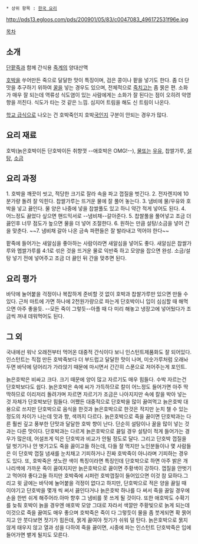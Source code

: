  * 상위 항목 : [[한국 요리]]

http://pds13.egloos.com/pds/200901/05/83/c0047083_496172531f96e.jpg

[[목차]]
== 소개 ==
[[단팥죽]]과 함께 간식용 [[죽]]계의 양대산맥

[[호박]]을 쑤어만든 죽으로 달달한 맛이 특징이며, 검은 콩이나 팥을 넣기도 한다. 좀 더 단맛을 추구하기 위하여 [[꿀]]을 넣는 경우도 있으며, 전체적으로 [[죽]]치고는 좀 묽은 편. 소화가 매우 잘 되는데 역류성 식도염이 있는 사람에게는 소화가 잘 된다는 점이 오히려 악영향을 끼친다. 식도가 타는 것 같은 느낌. 심지어 트림을 해도 신 트림이 나온다.

[[학교 급식]]으로 나오는 건 호박죽인지 호박[[국]]인지 구분이 안되는 경우가 많다. 

== 요리 재료 ==
호박(늙은호박이든 단호박이든 취향껏 --애호박은 OMG!--), [[물]]또는 [[우유]], 찹쌀가루, [[설탕]], [[소금]]

== 요리 과정 ==
1. 호박을 깨끗이 씻고, 적당한 크기로 잘라 속을 파고 껍질을 벗긴다.
2. 전자렌지에 10분가량 돌려 잘 익힌다. 찹쌀가루는 뜨거운 물에 잘 풀어 놓는다.
3. 냄비에 물/우유와 호박을 넣고 끓인다. 물 양은 나중에 넣을 찹쌀풀도 있고 하니 약간 적게 넣어도 된다. 
4. 어느정도 끓었다 싶으면 핸드믹서로 --냄비채--갈아준다.
5. 찹쌀풀을 풀어넣고 조금 더 끓인후 너무 점도가 높으면 물을 더 넣어 조절한다.
6. 원하는 만큼 설탕/소금을 넣어 간을 맞춘다.
~~7. 냄비채 갈아 나온 금속 파편들은 잘 발라내고 먹어야 한다~~

팥죽에 들어가는 새알심을 좋아하는 사람이라면 새알심을 넣어도 좋다. 새알심은 찹쌀가루와 멥쌀가루를 4:1로 섞은 것을 뜨거운 물로 익반죽 하고 모양을 잡으면 완성. 소금/설탕 넣기 전에 넣어주고 조금 더 끓인 뒤 간을 맞추면 된다.

== 요리 평가 ==
바닥에 눌어붙을 걱정이나 복잡하게 준비할 것 없이 호박과 찹쌀가루만 있으면 만들 수 있다. 근처 마트에 가면 하나에 2천원가량으로 파는게 단호박이니 입이 심심할 때 해먹으면 아주 좋을듯. --모든 죽이 그렇듯--아플 때 다 미리 해놓고 냉장고에 넣어뒀다가 조금씩 꺼내 데워먹어도 된다.

== 그 외 ==
국내에선 워낙 오래전부터 먹어온 대중적 간식이다 보니 인스턴트제품화도 잘 되어있다. 인스턴트는 직접 만든 호박죽보다 더 부드럽고 달달한 맛이 나며, 미숫가루처럼 오래놔두면 바닥에 덩어리가 가라앉기 때문에 마시면서 간간히 스푼으로 저어주는게 포인트.

늙은호박은 비싸고 크다. 크기 때문에 양이 많고 자르기도 매우 힘들다. 수박 자르는건 단호박보다도 쉽다. 늙은호박은 속에 씨가 가득하므로 칼이 어느정도 들어가면 아주 딱딱하므로 이리저리 돌려가며 자르면 자르기가 조금은 나아지지만 속에 칼을 박아 넣는 것 자체가 단호박보단 힘들다. 어쨌든 대중적으로 단호박을 많이 끓여먹고 늙은호박 대용으로 쓰지만 단호박으로 음식을 한것과 늙은호박으로 한것은 작지만 눈치 챌 수 있는 정도의 차이가 나는데 맛과 향, 색까지 다르다. 늙은호박으로 죽을 끓이면 단호박과는 다른 훨씬 깊고 풍부한 단맛과 달달한 호박 향이 난다. 단순히 설탕이나 꿀을 많이 넣는 것과는 다른 맛이다. 단호박과는 다르게 늙은호박으로 끓일 경우 설탕이 적게 들어가는 경우가 많은데, 어설프게 익은 단호박과 비교가 안될 정도로 달다.  그리고 단호박 껍질을 덜 벗기거나 안 벗기고도 죽을 끓이고들 하는데, 다들 잘 먹지만 노인분들이나 몇 사람들은 이 단호박 껍질 냄새를 눈치채고 기피하거나 진짜 호박죽이 아니라며 기피하는 경우도 있다. 또, 호박죽은 샛노란 색이 특징이라면 특징인데 단호박으로 하면 아주 밝은 개나리색에 가까운 죽이 끓여지지만 늙은호박으로 끓이면 주황색이 강하다. 껍질을 안벗기고 먹어야 좋다고들 하지만 호박죽에 시퍼런 호박껍질이 들어있으면 이것 참 묘하다.그리고 윗 글에는 바닥에 눌어붙을 걱정이 없다고 하지만, 단호박으로 적은 양을 끓일 때 이야기고 단호박을 몇개 씩 써서 끓인다거나 늙은호박 하나를 다 써서 죽을 끓일 경우에 손을 한번 쉬게 해주어라.아마 향후 그 냄비를 못 쓰게 될 것이다. 또한 애호박도 수확기를 늦춰 호박이 늙을 경우엔 애호박 모양 그대로 자라서 색깔만 주황빛으로 늙게 되는데 이것으로 죽을 끓여도 매우 좋으며 호박죽은 죽이 다 그렇듯이 물을 좀 붓게되면 확 묽어지고 안 붓다보면 젓기가 힘든데, 묽게 끓여야 젓기가 쉬워 덜 탄다. 
늙은호박으로 묽지 않게 태우지 않고 열과 성을 다하여 죽을 끓이면, 시중에 파는 인스턴트 단호박죽은 입에 들어가면 뱉게 될지도 모른다. 
 
